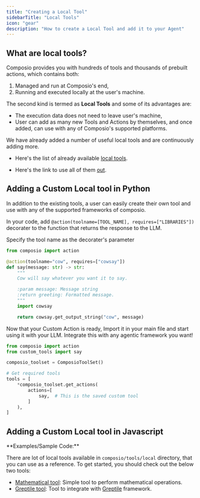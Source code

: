 ```yaml
---
title: "Creating a Local Tool"
sidebarTitle: "Local Tools"
icon: "gear"
description: "How to create a Local Tool and add it to your Agent"
---
```


## What are local tools?
Composio provides you with hundreds of tools and thousands of prebuilt actions, which contains both: 
 1. Managed and run at Composio's end,
 2. Running and executed locally at the user's machine. 

The second kind is termed as **Local Tools** and some of its advantages are: 

* The execution data does not need to leave user's machine,
* User can add as many new Tools and Actions by themselves, and once added,  can use with any of Composio's supported platforms.

We have already added a number of useful local tools and are continuously adding more. 

* Here's the list of already available [local tools](./list_local_tools).


* Here's the link to use all of them [out](https://github.com/ComposioHQ/composio/tree/master/python/composio/tools/local).


## Adding a Custom Local tool in Python

In addition to the existing tools, a user can easily create their own tool and use with any of the supported frameworks of composio.

<Steps>
<Step title="Add the action Decorator">

In your code, add ```@action(toolname=[TOOL_NAME], requires=["LIBRARIES"])``` decorater to the function that returns the response to the LLM.

Specify the tool name as the decorater's parameter
<CodeGroup>
```python Create a Custom Action using Decorator
from composio import action

@action(toolname="cow", requires=["cowsay"])
def say(message: str) -> str:
    """
    Cow will say whatever you want it to say.

    :param message: Message string
    :return greeting: Formatted message.
    """
    import cowsay

    return cowsay.get_output_string("cow", message)
```
</CodeGroup>
</Step>

<Step title="Import your Action">

Now that your Custom Action is ready, Import it in your main file and start using it with your LLM.
Integrate this with any agentic framework you want!
<CodeGroup>
```python Use the custom tool
from composio import action
from custom_tools import say

composio_toolset = ComposioToolSet()

# Get required tools
tools = [
    *composio_toolset.get_actions(
        actions=[
            say,  # This is the saved custom tool
        ]
    ),
]
```
</CodeGroup>
</Step>
</Steps>

## Adding a Custom Local tool in Javascript

  <Card title="Coming Soon!">
  </Card>
**Examples/Sample Code:**

There are lot of local tools available in `composio/tools/local` directory, that you can use as a reference. To get started, you should check out the below two tools:

- [Mathematical tool](https://github.com/ComposioHQ/composio/blob/master/python/composio/tools/local/mathematical/tool.py): Simple tool to perform mathematical operations.
- [Greptile tool](https://github.com/ComposioHQ/composio/blob/master/python/composio/tools/local/greptile/tool.py): Tool to integrate with [Greptile](https://www.greptile.com/) framework.
